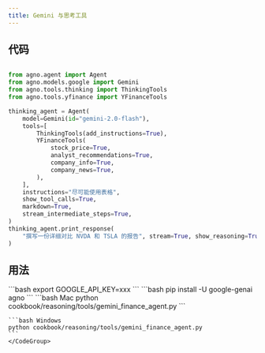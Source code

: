 ```yaml
---
title: Gemini 与思考工具
---
```


## 代码

```python cookbook/reasoning/tools/gemini_finance_agent.py

from agno.agent import Agent
from agno.models.google import Gemini
from agno.tools.thinking import ThinkingTools
from agno.tools.yfinance import YFinanceTools

thinking_agent = Agent(
    model=Gemini(id="gemini-2.0-flash"),
    tools=[
        ThinkingTools(add_instructions=True),
        YFinanceTools(
            stock_price=True,
            analyst_recommendations=True,
            company_info=True,
            company_news=True,
        ),
    ],
    instructions="尽可能使用表格",
    show_tool_calls=True,
    markdown=True,
    stream_intermediate_steps=True,
)
thinking_agent.print_response(
    "撰写一份详细对比 NVDA 和 TSLA 的报告", stream=True, show_reasoning=True
)


```

## 用法

<Steps>
  <Snippet file="create-venv-step.mdx" />

  <Step title="设置你的 API 密钥">
    ```bash
    export GOOGLE_API_KEY=xxx
    ```
  </Step>

  <Step title="安装库">
    ```bash
    pip install -U google-genai agno
    ```
  </Step>

  <Step title="运行 Agent">
    <CodeGroup>
    ```bash Mac
    python cookbook/reasoning/tools/gemini_finance_agent.py
    ```

    ```bash Windows
    python cookbook/reasoning/tools/gemini_finance_agent.py
    ```
    </CodeGroup>
  </Step>
</Steps>